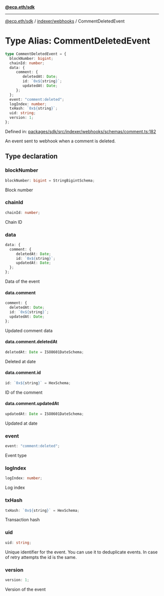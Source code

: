 [**@ecp.eth/sdk**](../../../index.mdx)

***

[@ecp.eth/sdk](/sdk-reference/index.mdx) / [indexer/webhooks](/sdk-reference/indexer/webhooks/index.mdx) / CommentDeletedEvent

# Type Alias: CommentDeletedEvent

```ts
type CommentDeletedEvent = {
  blockNumber: bigint;
  chainId: number;
  data: {
     comment: {
        deletedAt: Date;
        id: `0x${string}`;
        updatedAt: Date;
     };
  };
  event: "comment:deleted";
  logIndex: number;
  txHash: `0x${string}`;
  uid: string;
  version: 1;
};
```

Defined in: [packages/sdk/src/indexer/webhooks/schemas/comment.ts:182](https://github.com/ecp-eth/comments-monorepo/blob/main/packages/sdk/src/indexer/webhooks/schemas/comment.ts#L182)

An event sent to webhook when a comment is deleted.

## Type declaration

### blockNumber

```ts
blockNumber: bigint = StringBigintSchema;
```

Block number

### chainId

```ts
chainId: number;
```

Chain ID

### data

```ts
data: {
  comment: {
     deletedAt: Date;
     id: `0x${string}`;
     updatedAt: Date;
  };
};
```

Data of the event

#### data.comment

```ts
comment: {
  deletedAt: Date;
  id: `0x${string}`;
  updatedAt: Date;
};
```

Updated comment data

#### data.comment.deletedAt

```ts
deletedAt: Date = ISO8601DateSchema;
```

Deleted at date

#### data.comment.id

```ts
id: `0x${string}` = HexSchema;
```

ID of the comment

#### data.comment.updatedAt

```ts
updatedAt: Date = ISO8601DateSchema;
```

Updated at date

### event

```ts
event: "comment:deleted";
```

Event type

### logIndex

```ts
logIndex: number;
```

Log index

### txHash

```ts
txHash: `0x${string}` = HexSchema;
```

Transaction hash

### uid

```ts
uid: string;
```

Unique identifier for the event. You can use it to deduplicate events.
In case of retry attempts the id is the same.

### version

```ts
version: 1;
```

Version of the event
